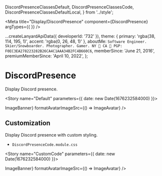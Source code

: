   DiscordPresenceClassesDefault,
  DiscordPresenceClassesCode,
  DiscordPresenceClassesDefaultLocal,
} from '../style';

<Meta title="Display/DiscordPresence" component={DiscordPresence} argTypes={{ }} />

  ...createLanyardApiData({ developerId: '732' }),
  theme: {
    primary: 'rgba(38, 114, 195, 1)',
    accent: 'rgba(0, 26, 48, 1)'
  },
  aboutMe: `Software Engineer.  Skier/Snowboarder. Photographer. Gamer.
NY 🌆 CA 🌁
PGP: F0EC3EA278223282B26CA4C1AAA34B2FC4B660C6`,
  memberSince: 'June 21, 2016',
  premiumMemberSince: 'April 10, 2022',
};

# DiscordPresence

Display Discord presence.

<Story name="Default" parameters={{ date: new Date(1676232584000) }}>
  <div style={{ fontSize: '16px' }}>
    <DiscordPresence
      classes={DiscordPresenceClassesDefault}
      data={data}
      formatBannerImageSrc={() => ImageBanner}
      formatAvatarImageSrc={() => ImageAvatar}
    />
  </div>
</Story>

## Customization

Display Discord presence with custom styling.

- `DiscordPresenceCode.module.css`

<Story name="CustomCode" parameters={{ date: new Date(1676232584000) }}>
  <div style={{ fontSize: '16px' }}>
    <DiscordPresence
      classes={Object.assign(
        {},
        DiscordPresenceClassesDefault,
        DiscordPresenceClassesDefaultLocal,
        DiscordPresenceClassesCode,
      )}
      data={data}
      formatBannerImageSrc={() => ImageBanner}
      formatAvatarImageSrc={() => ImageAvatar}
    />
  </div>
</Story>
